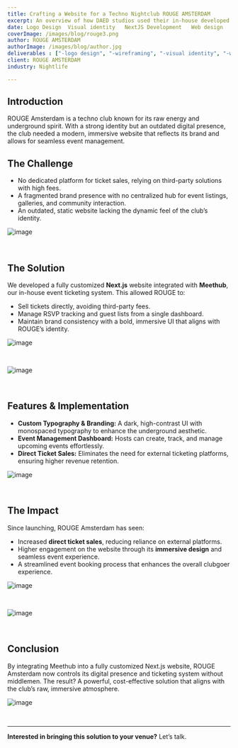 ```yaml
---
title: Crafting a Website for a Techno Nightclub ROUGE AMSTERDAM
excerpt: An overview of how DAED studios used their in-house developed event-ticketing system to help create a Website for ROUGE
date: Logo Design  Visual identity   NextJS Development   Web design   meethub Integration
coverImage: /images/blog/rouge3.png
author: ROUGE AMSTERDAM
authorImage: /images/blog/author.jpg
deliverables : ["-logo design", "-wireframing", "-visual identity", "-web design", "-NextJS Development", "-event ticketing integration"]
client: ROUGE AMSTERDAM 
industry: Nightlife

---
```


## Introduction  
ROUGE Amsterdam is a techno club known for its raw energy and underground spirit. With a strong identity but an outdated digital presence, the club needed a modern, immersive website that reflects its brand and allows for seamless event management.  

## The Challenge  
- No dedicated platform for ticket sales, relying on third-party solutions with high fees.  
- A fragmented brand presence with no centralized hub for event listings, galleries, and community interaction.  
- An outdated, static website lacking the dynamic feel of the club’s identity.  


![image](/images/blog/rougewhite.png)
<p>&nbsp;</p>

## The Solution  
We developed a fully customized **Next.js** website integrated with **Meethub**, our in-house event ticketing system. This allowed ROUGE to:  
- Sell tickets directly, avoiding third-party fees.  
- Manage RSVP tracking and guest lists from a single dashboard.  
- Maintain brand consistency with a bold, immersive UI that aligns with ROUGE’s identity.  

![image](/images/blog/font2.png)
<p>&nbsp;</p>


![image](/images/blog/home.png)
<p>&nbsp;</p>


## Features & Implementation  
- **Custom Typography & Branding:** A dark, high-contrast UI with monospaced typography to enhance the underground aesthetic.  
- **Event Management Dashboard:** Hosts can create, track, and manage upcoming events effortlessly.  
- **Direct Ticket Sales:** Eliminates the need for external ticketing platforms, ensuring higher revenue retention.  

![image](/images/blog/events.png)
<p>&nbsp;</p>

## The Impact  
Since launching, ROUGE Amsterdam has seen:  
- Increased **direct ticket sales**, reducing reliance on external platforms.  
- Higher engagement on the website through its **immersive design** and seamless event experience.  
- A streamlined event booking process that enhances the overall clubgoer experience.  


![image](/images/blog/gallery.png)
<p>&nbsp;</p>


![image](/images/blog/ticktets.png)
<p>&nbsp;</p>

## Conclusion  
By integrating Meethub into a fully customized Next.js website, ROUGE Amsterdam now controls its digital presence and ticketing system without middlemen. The result? A powerful, cost-effective solution that aligns with the club’s raw, immersive atmosphere.  



![image](/images/blog/ticktets.png)
<p>&nbsp;</p>

---
**Interested in bringing this solution to your venue?** Let’s talk.  